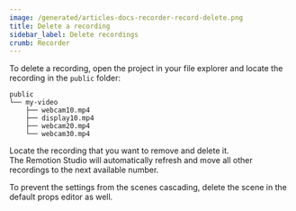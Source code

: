 ```yaml
---
image: /generated/articles-docs-recorder-record-delete.png
title: Delete a recording
sidebar_label: Delete recordings
crumb: Recorder
---
```


To delete a recording, open the project in your file explorer and locate the recording in the `public` folder:

```
public
└── my-video
    ├── webcam10.mp4
    ├── display10.mp4
    ├── webcam20.mp4
    └── webcam30.mp4
```

Locate the recording that you want to remove and delete it.  
The Remotion Studio will automatically refresh and move all other recordings to the next available number.

To prevent the settings from the scenes cascading, delete the scene in the default props editor as well.
